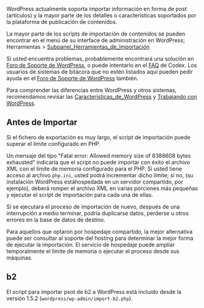 WordPress actualmente soporta importar información en forma de post (artículos) y la mayor parte de los detalles o características soportados por la plataforma de publicación de contenidos.

La mayor parte de los scripts de importación de contenidos se pueden encontrar en el menú de su interface de administración en WordPress; Herramientas > [[Subpanel_Herramientas_de_Importación]] 

Si usted encuentra problemas, probablemente encontrará una solución en [[hhtp://wordpress.org/support/|Foro de Soporte de WordPress]], o puede intentarlo en el [[FAQ]] de Codex. Los usuarios de sistemas de bitácora que no estén listados aquí pueden pedir ayuda en el [[hhtp://wordpress.org/support/|Foro de Soporte de WordPress]] también.

Para comprender las diferencias entre WordPress y otros sistemas, recomendamos revisar las [[Características_de_WordPress]] y [[Trabajando con WordPress]].

== Antes de Importar ==

Si el fichero de exportación es muy largo, el script de importación puede superar el límite configurado en PHP.

Un mensaje del tipo "Fatal error: Allowed memory size of 8388608 bytes exhausted" indicaría que el script no puede importar con éxito el archivo XML con el límite de memoria configurado para el PHP. Si usted tiene acceso al archivo <tt>php.ini</tt>, usted podrá incrementar dicho límite; si no, (su instalación WordPress estáhospedada en un servidor compartido, por ejemplo), deberá romper el archivo XML en varias porciones más pequeñas y ejecutar el script de importación para cada una de ellas.

Si se ejecutara el proceso de importación de nuevo, después de una interrupción a medio terminar, podría duplicarse datos, perderse u otros errores en la base de datos de destino.

Para aquellos que optaron por hospedaje compartido, la mejor alternativa puede ser consultar al soporte del hosting para determinar la mejor forma de ejecutar la importación. El servicio de hospedaje puede ampliar temporalmente el límite de memoria o ejecutar el proceso desde sus máquinas.

== b2 ==

El script para importar psot de b2 a WordPress está incluido desde la versión 1.5.2 (<tt>wordpress/wp-admin/import-b2.php</tt>).